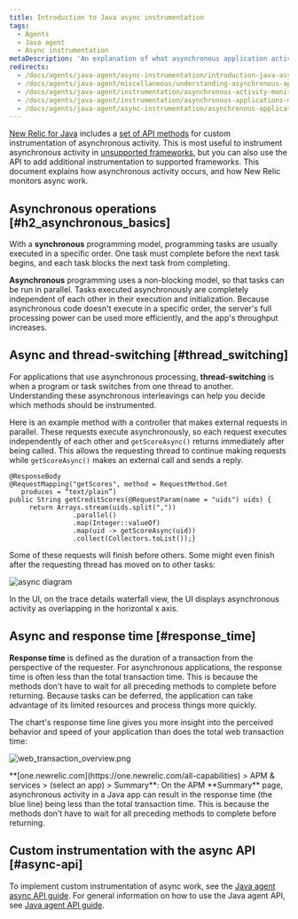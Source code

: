 ```yaml
---
title: Introduction to Java async instrumentation
tags:
  - Agents
  - Java agent
  - Async instrumentation
metaDescription: 'An explanation of what asynchronous application activity is, and how it impacts New Relic performance monitoring of Java applications.'
redirects:
  - /docs/agents/java-agent/async-instrumentation/introduction-java-async-instrumentation
  - /docs/agents/java-agent/miscellaneous/understanding-asynchronous-applications
  - /docs/agents/java-agent/instrumentation/asynchronous-activity-monitoring-considerations
  - /docs/agents/java-agent/instrumentation/asynchronous-applications-monitoring-considerations
  - /docs/agents/java-agent/async-instrumentation/asynchronous-applications-monitoring-considerations
---
```




[New Relic for Java](/docs/agents/java-agent/getting-started/introduction-new-relic-java) includes a [set of API methods](/docs/agents/java-agent/java-agent-api/java-agent-api-asynchronous-applications) for custom instrumentation of asynchronous activity. This is most useful to instrument asynchronous activity in [unsupported frameworks](/docs/agents/java-agent/getting-started/compatibility-requirements-java-agent#frameworks), but you can also use the API to add additional instrumentation to supported frameworks. This document explains how asynchronous activity occurs, and how New Relic monitors async work.

## Asynchronous operations [#h2_asynchronous_basics]

With a **synchronous** programming model, programming tasks are usually executed in a specific order. One task must complete before the next task begins, and each task blocks the next task from completing.

**Asynchronous** programming uses a non-blocking model, so that tasks can be run in parallel. Tasks executed asynchronously are completely independent of each other in their execution and initialization. Because asynchronous code doesn't execute in a specific order, the server's full processing power can be used more efficiently, and the app's throughput increases.

## Async and thread-switching [#thread_switching]

For applications that use asynchronous processing, **thread-switching** is when a program or task switches from one thread to another. Understanding these asynchronous interleavings can help you decide which methods should be instrumented.

Here is an example method with a controller that makes external requests in parallel. These requests execute asynchronously, so each request executes independently of each other and `getScoreAsync()` returns immediately after being called. This allows the requesting thread to continue making requests while `getScoreAsync()` makes an external call and sends a reply.

```
@ResponseBody
@RequestMapping("getScores", method = RequestMethod.Get
   produces = “text/plain”)
public String getCreditScores(@RequestParam(name = "uids") uids) {
     return Arrays.stream(uids.split(","))
                .parallel()
                .map(Integer::valueOf)
                .map(uid -> getScoreAsync(uid))
                .collect(Collectors.toList());}
```

Some of these requests will finish before others. Some might even finish after the requesting thread has moved on to other tasks:

<img
  title="async diagram"
  alt="async diagram"
  src={apmJavaAsyncActivity}
/>

In the <InlinePopup type="apm" /> UI, on the trace details waterfall view, the UI displays asynchronous activity as overlapping in the horizontal x axis. 

## Async and response time [#response_time]

**Response time** is defined as the duration of a transaction from the perspective of the requester. For asynchronous applications, the response time is often less than the total transaction time. This is because the methods don't have to wait for all preceding methods to complete before returning. Because tasks can be deferred, the application can take advantage of its limited resources and process things more quickly.

The chart's response time line gives you more insight into the perceived behavior and speed of your application than does the total web transaction time:

<img
  title="web_transaction_overview.png"
  alt="web_transaction_overview.png"
  src={apmWebTransactionOverview}
/>

<figcaption>
  **[one.newrelic.com](https://one.newrelic.com/all-capabilities) > APM & services > (select an app) > Summary**: On the APM **Summary** page, asynchronous activity in a Java app can result in the response time (the blue line) being less than the total transaction time. This is because the methods don't have to wait for all preceding methods to complete before returning.
</figcaption>

## Custom instrumentation with the async API [#async-api]

To implement custom instrumentation of async work, see the [Java agent async API guide](/docs/agents/java-agent/java-agent-api/java-agent-asynchronous-api-guide). For general information on how to use the Java agent API, see [Java agent API guide](/docs/agents/java-agent/custom-instrumentation/java-agent-api-guide).
